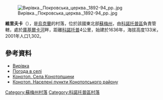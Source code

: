 {{coord|51|16|34|N|33|8|14|E|scale:100000_region:UA|display=title}}

[[Image:Вирівка._Покровська_церква._1892-94_рр..jpg|right]]

'''維里夫卡'''（{{lang-uk|Вирівка}}），是[[烏克蘭|烏克蘭]]的村落，位於該國東北部[[蘇梅州|蘇梅州]]，由[[科諾托普區|科諾托普區]]負責管轄，處於[[庫基爾卡河|庫基爾卡河]]畔，距離[[科諾托普|科諾托普]]4公里，始建於1636年，海拔高度133米，2001年人口1,302。

==參考資料==
* [http://w1.c1.rada.gov.ua/pls/z7502/A005?rdat1=02.02.2010&rf7571=28997 Вирівка]{{dead link|date=2018年4月 |bot=InternetArchiveBot |fix-attempted=yes }}
* [http://weather.in.ua/ua/symskaja/3641 Погода в селі] {{Wayback|url=http://weather.in.ua/ua/symskaja/3641 |date=20111219221055 }}
* [https://web.archive.org/web/20091005004610/http://www.grad.konotop.net/rayon/virivka.html Конотоп. Села Конотопщини]
* [http://sumylib.iatp.org.ua/land/konotop.html Конотоп. Населені пункти Конотопського району] {{Wayback|url=http://sumylib.iatp.org.ua/land/konotop.html |date=20071008045340 }}

{{DEFAULTSORT:Вирівка}}

[[Category:蘇梅州村落|Category:蘇梅州村落]]
[[Category:科諾托普區村落|Category:科諾托普區村落]]


{{Sumy-geo-stub}}